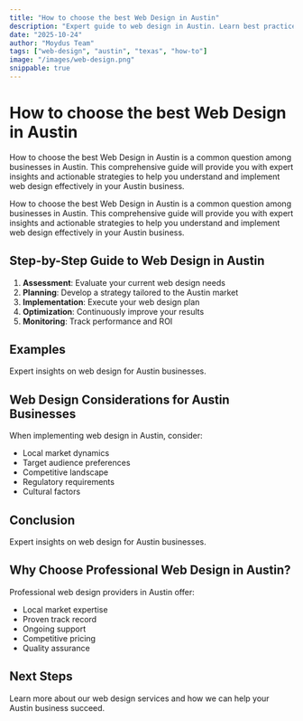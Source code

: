 ```yaml
---
title: "How to choose the best Web Design in Austin"
description: "Expert guide to web design in Austin. Learn best practices, pricing, and strategies for Austin businesses."
date: "2025-10-24"
author: "Moydus Team"
tags: ["web-design", "austin", "texas", "how-to"]
image: "/images/web-design.png"
snippable: true
---
```


# How to choose the best Web Design in Austin

How to choose the best Web Design in Austin is a common question among businesses in Austin. This comprehensive guide will provide you with expert insights and actionable strategies to help you understand and implement web design effectively in your Austin business.

How to choose the best Web Design in Austin is a common question among businesses in Austin. This comprehensive guide will provide you with expert insights and actionable strategies to help you understand and implement web design effectively in your Austin business.

## Step-by-Step Guide to Web Design in Austin

1. **Assessment**: Evaluate your current web design needs
2. **Planning**: Develop a strategy tailored to the Austin market
3. **Implementation**: Execute your web design plan
4. **Optimization**: Continuously improve your results
5. **Monitoring**: Track performance and ROI

## Examples

Expert insights on web design for Austin businesses.

## Web Design Considerations for Austin Businesses

When implementing web design in Austin, consider:
- Local market dynamics
- Target audience preferences
- Competitive landscape
- Regulatory requirements
- Cultural factors

## Conclusion

Expert insights on web design for Austin businesses.

## Why Choose Professional Web Design in Austin?

Professional web design providers in Austin offer:
- Local market expertise
- Proven track record
- Ongoing support
- Competitive pricing
- Quality assurance

## Next Steps

Learn more about our web design services and how we can help your Austin business succeed.

<GeoCTA 
  city="Austin"
  service="Web Design"
  ctaText="Get Started Today"
/>
